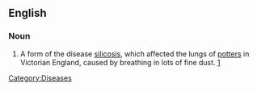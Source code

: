==English==
===Noun===
{{en-noun|-}}
# {{UK}} A form of the disease [[silicosis]], which affected the lungs of [[potter]]s in Victorian England, caused by breathing in lots of fine dust. [http://www.stoke.gov.uk/ccm/museums/museum/2006/gladstone-pottery-museum/information-sheets/health-risks-in-a-victorian-pottery-factory.en]
[[Category:Diseases]]